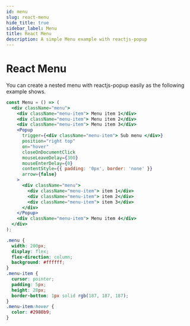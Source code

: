 ```yaml
---
id: menu
slug: react-menu
hide_title: true
sidebar_label: Menu
title: React Menu
description: A simple Menu example with reactjs-popup
---
```



# React Menu

You can create a nested menu with reactjs-popup easily as the following example shows.

<SimpleMenu />

```jsx
const Menu = () => (
  <div className="menu">
    <div className="menu-item"> Menu item 1</div>
    <div className="menu-item"> Menu item 2</div>
    <div className="menu-item"> Menu item 3</div>
    <Popup
      trigger={<div className="menu-item"> Sub menu </div>}
      position="right top"
      on="hover"
      closeOnDocumentClick
      mouseLeaveDelay={300}
      mouseEnterDelay={0}
      contentStyle={{ padding: '0px', border: 'none' }}
      arrow={false}
    >
      <div className="menu">
        <div className="menu-item"> item 1</div>
        <div className="menu-item"> item 2</div>
        <div className="menu-item"> item 3</div>
      </div>
    </Popup>
    <div className="menu-item"> Menu item 4</div>
  </div>
);
```

```css
.menu {
  width: 200px;
  display: flex;
  flex-direction: column;
  background: #ffffff;
}
.menu-item {
  cursor: pointer;
  padding: 5px;
  height: 28px;
  border-bottom: 1px solid rgb(187, 187, 187);
}
.menu-item:hover {
  color: #2980b9;
}
```
